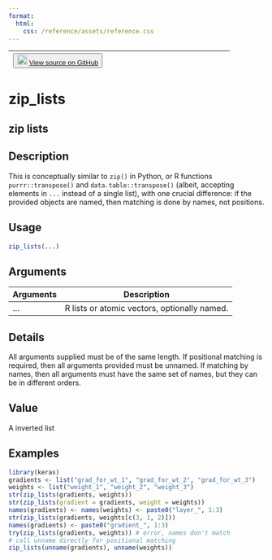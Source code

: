 ```yaml
---
format:
  html:
    css: /reference/assets/reference.css
---
```


| <button class="button"> ![](/reference/assets/GitHub-Mark-32px.png){width="20"} [View source on GitHub](https://github.com/rstudio/keras//blob/main/R/utils.R#L625) </button> |
|:------------------------------:|:--------------------------------------:|

# zip_lists

## zip lists

## Description
This is conceptually similar to `zip()` in Python, or R functions `purrr::transpose()` and `data.table::transpose()` (albeit, accepting elements in `...` instead of a single list), with one crucial difference: if the provided objects are named, then matching is done by names, not positions. 


## Usage
```r
zip_lists(...) 
```

## Arguments
|Arguments|Description|
|---|---|
| ... | R lists or atomic vectors, optionally named. |

## Details
All arguments supplied must be of the same length. If positional matching is required, then all arguments provided must be unnamed. If matching by names, then all arguments must have the same set of names, but they can be in different orders. 


## Value
A inverted list 


## Examples
```r
library(keras)
gradients <- list("grad_for_wt_1", "grad_for_wt_2", "grad_for_wt_3") 
weights <- list("weight_1", "weight_2", "weight_3") 
str(zip_lists(gradients, weights)) 
str(zip_lists(gradient = gradients, weight = weights)) 
names(gradients) <- names(weights) <- paste0("layer_", 1:3) 
str(zip_lists(gradients, weights[c(3, 1, 2)])) 
names(gradients) <- paste0("gradient_", 1:3) 
try(zip_lists(gradients, weights)) # error, names don't match 
# call unname directly for positional matching 
zip_lists(unname(gradients), unname(weights)) 
```


